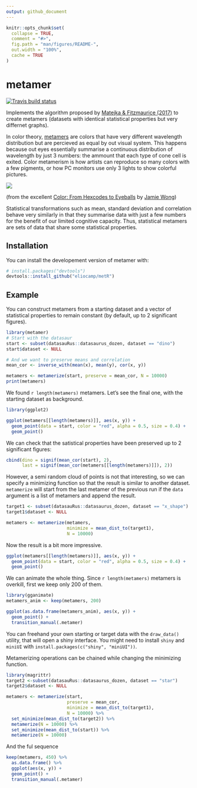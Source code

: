 ```yaml
---
output: github_document
---
```


<!-- README.md is generated from README.Rmd. Please edit that file -->

```r
knitr::opts_chunk$set(
  collapse = TRUE,
  comment = "#>",
  fig.path = "man/figures/README-",
  out.width = "100%",
  cache = TRUE
)
```
# metamer

[![Travis build status](https://travis-ci.org/eliocamp/metamer.svg?branch=master)](https://travis-ci.org/eliocamp/metamer)

Implements the algorithm proposed by [Matejka & Fitzmaurice (2017)](https://www.autodeskresearch.com/publications/samestats) to create metamers (datasets with identical statistical properties but very differnet graphs).

In color theory, [metamers](https://en.wikipedia.org/wiki/Metamerism_(color)) are colors that have very different wavelength distribution but are percieved as equal by out visual system. This happens because out eyes essentially summarise a continuous distribution of wavelength by just 3 numbers: the ammount that each type of cone cell is exited. Color metamerism is how artists can reproduce so many colors with a few pigments, or how PC monitors use only 3 lights to show colorful pictures. 

![](man/figures/lemon.jpg)

(from the excellent [Color: From Hexcodes to Eyeballs](jamie-wong.com/post/color/) by [Jamie Wong](https://github.com/jlfwong))

Statistical transformations such as mean, standard deviation and correlation behave very similarly in that they summarise data with just a few numbers for the benefit of our limited cognitive capacity. Thus, statistical metamers are sets of data that share some statistical properties. 

## Installation

You can install the developement version of metamer with:

``` r
# install.packages("devtools")
devtools::install_github("eliocamp/metR")
```

## Example

You can construct metamers from a starting dataset and a vector of statistical properties to remain constant (by default, up to 2 significant figures). 

```r
library(metamer)
# Start with the datasaur
start <- subset(datasauRus::datasaurus_dozen, dataset == "dino")
start$dataset <- NULL

# And we want to preserve means and correlation
mean_cor <- inverse_with(mean(x), mean(y), cor(x, y)) 

metamers <- metamerize(start, preserve = mean_cor, N = 10000)
print(metamers)
```

We found `r length(metamers)` metamers. Let's see the final one, with the starting dataset as background. 

```r
library(ggplot2)

ggplot(metamers[[length(metamers)]], aes(x, y)) +
  geom_point(data = start, color = "red", alpha = 0.5, size = 0.4) +
  geom_point()
```

We can check that the satistical properties have been preserved up to 2 significant figures:

```r
cbind(dino = signif(mean_cor(start), 2),
      last = signif(mean_cor(metamers[[length(metamers)]]), 2))
```

However, a semi random cloud of points is not that interesting, so we can specify a minimizing function so that the result is similar to another dataset. `metamerize` will start from the last metamer of the previous run if the `data` argument is a list of metamers and append the result. 

```r
target1 <- subset(datasauRus::datasaurus_dozen, dataset == "x_shape")
target1$dataset <- NULL
```

```r
metamers <- metamerize(metamers, 
                       minimize = mean_dist_to(target1), 
                       N = 10000)
```

Now the result is a bit more impressive. 

```r
ggplot(metamers[[length(metamers)]], aes(x, y)) +
  geom_point(data = start, color = "red", alpha = 0.5, size = 0.4) +
  geom_point()
```

We can animate the whole thing. Since `r length(metamers)` metamers is overkill, first we keep only 200 of them. 

```r
library(gganimate)
metamers_anim <- keep(metamers, 200)

ggplot(as.data.frame(metamers_anim), aes(x, y)) +
  geom_point() +
  transition_manual(.metamer)
```

You can freehand your own starting or target data with the `draw_data()` utility, that will open a shiny interface. You might need to install `shiny` and `miniUI` with `install.packages(c("shiny", "miniUI"))`.

Metamerizing operations can be chained while changing the minimizing function. 

```r
library(magrittr)
target2 <-subset(datasauRus::datasaurus_dozen, dataset == "star")
target2$dataset <- NULL

metamers <- metamerize(start,
                       preserve = mean_cor, 
                       minimize = mean_dist_to(target1),
                       N = 10000) %>% 
  set_minimize(mean_dist_to(target2)) %>% 
  metamerize(N = 10000) %>% 
  set_minimize(mean_dist_to(start)) %>% 
  metamerize(N = 10000)
```

And the ful sequence 

```r
keep(metamers, 450) %>% 
  as.data.frame() %>% 
  ggplot(aes(x, y)) +
  geom_point() +
  transition_manual(.metamer)
```

